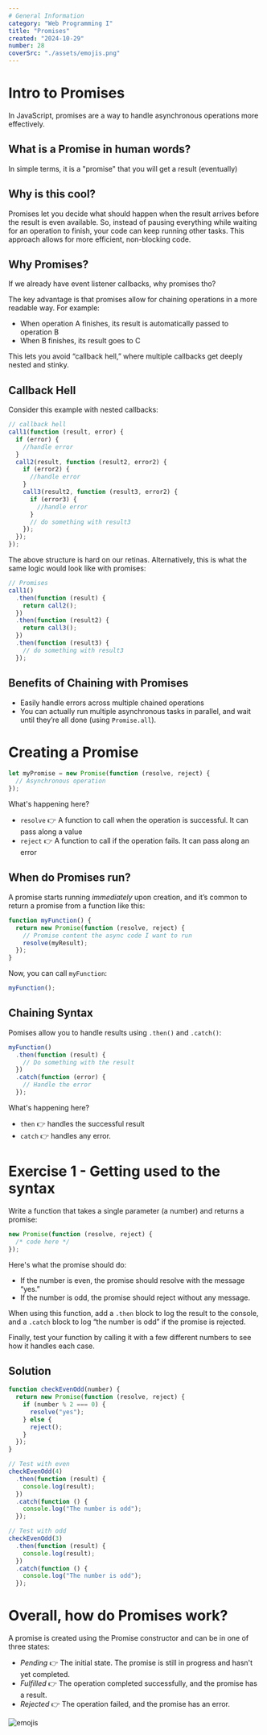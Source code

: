```yaml
---
# General Information
category: "Web Programming I"
title: "Promises"
created: "2024-10-29"
number: 28
coverSrc: "./assets/emojis.png"
---
```


# Intro to Promises

In JavaScript, promises are a way to handle asynchronous operations more effectively.

## What is a Promise in human words?

In simple terms, it is a "promise" that you will get a result (eventually)

## Why is this cool?

Promises let you decide what should happen when the result arrives before the result is even available. So, instead of pausing everything while waiting for an operation to finish, your code can keep running other tasks. This approach allows for more efficient, non-blocking code.

## Why Promises?

If we already have event listener callbacks, why promises tho?

The key advantage is that promises allow for chaining operations in a more readable way. For example:

- When operation A finishes, its result is automatically passed to operation B
- When B finishes, its result goes to C

This lets you avoid “callback hell,” where multiple callbacks get deeply nested and stinky.

## Callback Hell

Consider this example with nested callbacks:

```js
// callback hell
call1(function (result, error) {
  if (error) {
    //handle error
  }
  call2(result, function (result2, error2) {
    if (error2) {
      //handle error
    }
    call3(result2, function (result3, error2) {
      if (error3) {
        //handle error
      }
      // do something with result3
    });
  });
});
```

The above structure is hard on our retinas. Alternatively, this is what the same logic would look like with promises:

```js
// Promises
call1()
  .then(function (result) {
    return call2();
  })
  .then(function (result2) {
    return call3();
  })
  .then(function (result3) {
    // do something with result3
  });
```

## Benefits of Chaining with Promises

- Easily handle errors across multiple chained operations
- You can actually run multiple asynchronous tasks in parallel, and wait until they’re all done (using `Promise.all`).

# Creating a Promise

```js
let myPromise = new Promise(function (resolve, reject) {
  // Asynchronous operation
});
```

What's happening here?

- `resolve` 👉 A function to call when the operation is successful. It can pass along a value
- `reject` 👉 A function to call if the operation fails. It can pass along an error

## When do Promises run?

A promise starts running _immediately_ upon creation, and it’s common to return a promise from a function like this:

```js
function myFunction() {
  return new Promise(function (resolve, reject) {
    // Promise content the async code I want to run
    resolve(myResult);
  });
}
```

Now, you can call `myFunction`:

```js
myFunction();
```

## Chaining Syntax

Pomises allow you to handle results using `.then()` and `.catch()`:

```js
myFunction()
  .then(function (result) {
    // Do something with the result
  })
  .catch(function (error) {
    // Handle the error
  });
```

What's happening here?

- `then` 👉 handles the successful result
- `catch` 👉 handles any error.

# Exercise 1 - Getting used to the syntax

Write a function that takes a single parameter (a number) and returns a promise:

```js
new Promise(function (resolve, reject) {
  /* code here */
});
```

Here's what the promise should do:

- If the number is even, the promise should resolve with the message “yes.”
- If the number is odd, the promise should reject without any message.

When using this function, add a `.then` block to log the result to the console, and a `.catch` block to log “the number is odd” if the promise is rejected.

Finally, test your function by calling it with a few different numbers to see how it handles each case.

## Solution

```js
function checkEvenOdd(number) {
  return new Promise(function (resolve, reject) {
    if (number % 2 === 0) {
      resolve("yes");
    } else {
      reject();
    }
  });
}

// Test with even
checkEvenOdd(4)
  .then(function (result) {
    console.log(result);
  })
  .catch(function () {
    console.log("The number is odd");
  });

// Test with odd
checkEvenOdd(3)
  .then(function (result) {
    console.log(result);
  })
  .catch(function () {
    console.log("The number is odd");
  });
```

# Overall, how do Promises work?

A promise is created using the Promise constructor and can be in one of three states:

- _Pending_ 👉 The initial state. The promise is still in progress and hasn't yet completed.
- _Fulfilled_ 👉 The operation completed successfully, and the promise has a result.
- _Rejected_ 👉 The operation failed, and the promise has an error.

![emojis](./assets/emojis.png)
